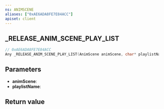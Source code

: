 ```yaml
---
ns: ANIMSCENE
aliases: ["0xAE6ADA8FE7E84ACC"]
apiset: client
---
```

## _RELEASE_ANIM_SCENE_PLAY_LIST

```c
// 0xAE6ADA8FE7E84ACC
Any _RELEASE_ANIM_SCENE_PLAY_LIST(AnimScene animScene, char* playlistName);
```


## Parameters
* **animScene**:
* **playlistName**:

## Return value